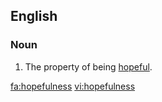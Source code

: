 ==English==

===Noun===
{{en-noun|-}}

# The property of being [[hopeful]].

[[fa:hopefulness]]
[[vi:hopefulness]]